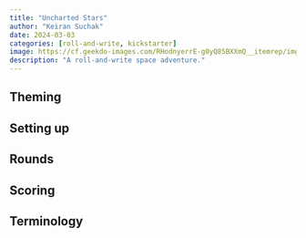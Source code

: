 ```yaml
---
title: "Uncharted Stars"
author: "Keiran Suchak"
date: 2024-03-03
categories: [roll-and-write, kickstarter]
image: https://cf.geekdo-images.com/RHodnyerrE-g0yQ85BXXmQ__itemrep/img/qV-lB-pvS72W9IZfwNPXPRjXdRM=/fit-in/246x300/filters:strip_icc()/pic7490666.jpg
description: "A roll-and-write space adventure."
---
```


## Theming

## Setting up

## Rounds

## Scoring

## Terminology


